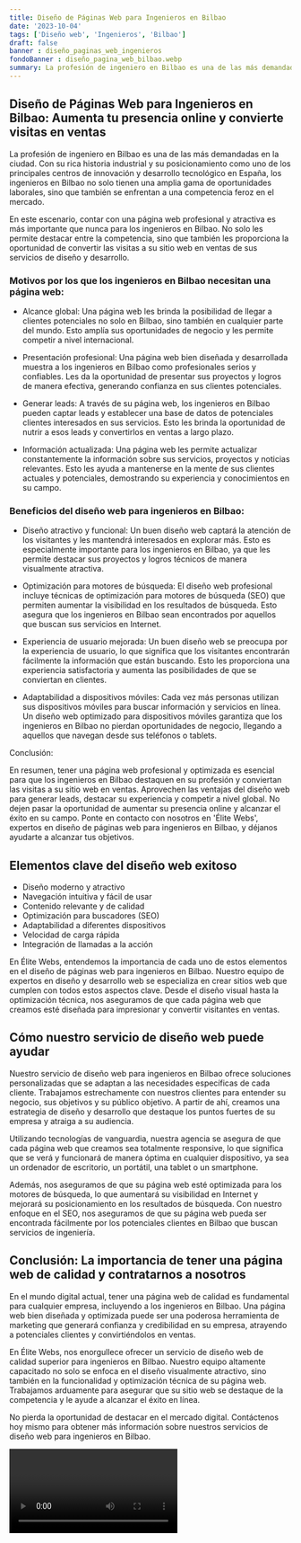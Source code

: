 ```yaml
---
title: Diseño de Páginas Web para Ingenieros en Bilbao
date: '2023-10-04'
tags: ['Diseño web', 'Ingenieros', 'Bilbao']
draft: false
banner : diseño_paginas_web_ingenieros
fondoBanner : diseño_pagina_web_bilbao.webp
summary: La profesión de ingeniero en Bilbao es una de las más demandadas en la ciudad. Con su rica historia industrial y su posicionamiento como uno de los principales centros de innovación y desarrollo tecnológico en España, los ingenieros en Bilbao no solo tienen una amplia gama de oportunidades laborales, sino que también se enfrentan a una competencia feroz en el mercado.
---
```


## Diseño de Páginas Web para Ingenieros en Bilbao: Aumenta tu presencia online y convierte visitas en ventas

La profesión de ingeniero en Bilbao es una de las más demandadas en la ciudad. Con su rica historia industrial y su posicionamiento como uno de los principales centros de innovación y desarrollo tecnológico en España, los ingenieros en Bilbao no solo tienen una amplia gama de oportunidades laborales, sino que también se enfrentan a una competencia feroz en el mercado.

En este escenario, contar con una página web profesional y atractiva es más importante que nunca para los ingenieros en Bilbao. No solo les permite destacar entre la competencia, sino que también les proporciona la oportunidad de convertir las visitas a su sitio web en ventas de sus servicios de diseño y desarrollo.

### Motivos por los que los ingenieros en Bilbao necesitan una página web:

- Alcance global: Una página web les brinda la posibilidad de llegar a clientes potenciales no solo en Bilbao, sino también en cualquier parte del mundo. Esto amplía sus oportunidades de negocio y les permite competir a nivel internacional.

- Presentación profesional: Una página web bien diseñada y desarrollada muestra a los ingenieros en Bilbao como profesionales serios y confiables. Les da la oportunidad de presentar sus proyectos y logros de manera efectiva, generando confianza en sus clientes potenciales.

- Generar leads: A través de su página web, los ingenieros en Bilbao pueden captar leads y establecer una base de datos de potenciales clientes interesados en sus servicios. Esto les brinda la oportunidad de nutrir a esos leads y convertirlos en ventas a largo plazo.

- Información actualizada: Una página web les permite actualizar constantemente la información sobre sus servicios, proyectos y noticias relevantes. Esto les ayuda a mantenerse en la mente de sus clientes actuales y potenciales, demostrando su experiencia y conocimientos en su campo.

### Beneficios del diseño web para ingenieros en Bilbao:

- Diseño atractivo y funcional: Un buen diseño web captará la atención de los visitantes y les mantendrá interesados en explorar más. Esto es especialmente importante para los ingenieros en Bilbao, ya que les permite destacar sus proyectos y logros técnicos de manera visualmente atractiva.

- Optimización para motores de búsqueda: El diseño web profesional incluye técnicas de optimización para motores de búsqueda (SEO) que permiten aumentar la visibilidad en los resultados de búsqueda. Esto asegura que los ingenieros en Bilbao sean encontrados por aquellos que buscan sus servicios en Internet.

- Experiencia de usuario mejorada: Un buen diseño web se preocupa por la experiencia de usuario, lo que significa que los visitantes encontrarán fácilmente la información que están buscando. Esto les proporciona una experiencia satisfactoria y aumenta las posibilidades de que se conviertan en clientes.

- Adaptabilidad a dispositivos móviles: Cada vez más personas utilizan sus dispositivos móviles para buscar información y servicios en línea. Un diseño web optimizado para dispositivos móviles garantiza que los ingenieros en Bilbao no pierdan oportunidades de negocio, llegando a aquellos que navegan desde sus teléfonos o tablets.

Conclusión:

En resumen, tener una página web profesional y optimizada es esencial para que los ingenieros en Bilbao destaquen en su profesión y conviertan las visitas a su sitio web en ventas. Aprovechen las ventajas del diseño web para generar leads, destacar su experiencia y competir a nivel global. No dejen pasar la oportunidad de aumentar su presencia online y alcanzar el éxito en su campo. Ponte en contacto con nosotros en 'Élite Webs', expertos en diseño de páginas web para ingenieros en Bilbao, y déjanos ayudarte a alcanzar tus objetivos.

<GifSeo />

<Cta />

## Elementos clave del diseño web exitoso

- Diseño moderno y atractivo
- Navegación intuitiva y fácil de usar
- Contenido relevante y de calidad
- Optimización para buscadores (SEO)
- Adaptabilidad a diferentes dispositivos
- Velocidad de carga rápida
- Integración de llamadas a la acción

En Élite Webs, entendemos la importancia de cada uno de estos elementos en el diseño de páginas web para ingenieros en Bilbao. Nuestro equipo de expertos en diseño y desarrollo web se especializa en crear sitios web que cumplen con todos estos aspectos clave. Desde el diseño visual hasta la optimización técnica, nos aseguramos de que cada página web que creamos esté diseñada para impresionar y convertir visitantes en ventas.

## Cómo nuestro servicio de diseño web puede ayudar

Nuestro servicio de diseño web para ingenieros en Bilbao ofrece soluciones personalizadas que se adaptan a las necesidades específicas de cada cliente. Trabajamos estrechamente con nuestros clientes para entender su negocio, sus objetivos y su público objetivo. A partir de ahí, creamos una estrategia de diseño y desarrollo que destaque los puntos fuertes de su empresa y atraiga a su audiencia.

Utilizando tecnologías de vanguardia, nuestra agencia se asegura de que cada página web que creamos sea totalmente responsive, lo que significa que se verá y funcionará de manera óptima en cualquier dispositivo, ya sea un ordenador de escritorio, un portátil, una tablet o un smartphone.

Además, nos aseguramos de que su página web esté optimizada para los motores de búsqueda, lo que aumentará su visibilidad en Internet y mejorará su posicionamiento en los resultados de búsqueda. Con nuestro enfoque en el SEO, nos aseguramos de que su página web pueda ser encontrada fácilmente por los potenciales clientes en Bilbao que buscan servicios de ingeniería.

## Conclusión: La importancia de tener una página web de calidad y contratarnos a nosotros

En el mundo digital actual, tener una página web de calidad es fundamental para cualquier empresa, incluyendo a los ingenieros en Bilbao. Una página web bien diseñada y optimizada puede ser una poderosa herramienta de marketing que generará confianza y credibilidad en su empresa, atrayendo a potenciales clientes y convirtiéndolos en ventas.

En Élite Webs, nos enorgullece ofrecer un servicio de diseño web de calidad superior para ingenieros en Bilbao. Nuestro equipo altamente capacitado no solo se enfoca en el diseño visualmente atractivo, sino también en la funcionalidad y optimización técnica de su página web. Trabajamos arduamente para asegurar que su sitio web se destaque de la competencia y le ayude a alcanzar el éxito en línea.

No pierda la oportunidad de destacar en el mercado digital. Contáctenos hoy mismo para obtener más información sobre nuestros servicios de diseño web para ingenieros en Bilbao.

<Video />

<CtaBot job='Ingenieros' city='Bilbao'/>

<Gmaps query='Bilbao+españa+maps' />